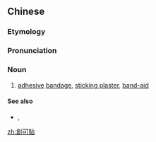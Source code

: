 {{also|创可贴}}
==Chinese==
{{zh-forms|s=创可贴}}
{{wikipedia|lang=zh}}

===Etymology===
{{zh-compound|創|可|貼|wound|can|to paste to}}

===Pronunciation===
{{zh-pron
|m=chuàngkětiē
|cat=n
}}

===Noun===
{{zh-noun}}

# [[adhesive]] [[bandage]], [[sticking plaster]], [[band-aid]]

====See also====
* {{zh-l|邦迪}}, {{zh-l|邦廸}}

[[zh:創可貼]]